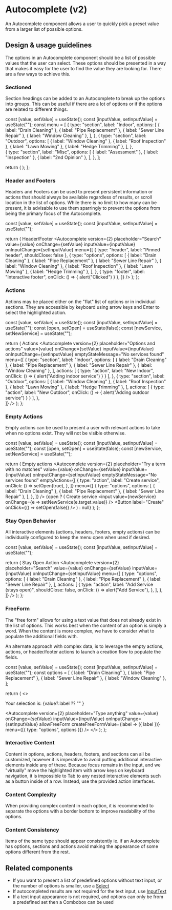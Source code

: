 
<Meta
  title="Components/Forms and Inputs/Autocomplete/Web (v2)"
  component={Autocomplete}
/>

# Autocomplete (v2)

An Autocomplete component allows a user to quickly pick a preset value from a
larger list of possible options.

## Design & usage guidelines

The options in an Autocomplete component should be a list of possible values
that the user can select. These options should be presented in a way that makes
it easy for the user to find the value they are looking for. There are a few
ways to achieve this.

### Sectioned

Section headings can be added to an Autocomplete to break up the options into
groups. This can be useful if there are a lot of options or if the options are
related to different things.

  const [value, setValue] = useState();
  const [inputValue, setInputValue] = useState("");
  const menu = [
    {
      type: "section",
      label: "Indoor",
      options: [
        { label: "Drain Cleaning" },
        { label: "Pipe Replacement" },
        { label: "Sewer Line Repair" },
        { label: "Window Cleaning" },
      ],
    },
    {
      type: "section",
      label: "Outdoor",
      options: [
        { label: "Window Cleaning" },
        { label: "Roof Inspection" },
        { label: "Lawn Mowing" },
        { label: "Hedge Trimming" },
      ],
    },      
    {
      type: "section",
      label: "Misc",
      options: [
        { label: "Assessment" },
        { label: "Inspection" },
        { label: "2nd Opinion" },
      ],
    },
  ];

return ( <Autocomplete
      version={2}
      placeholder="Search"
      value={value}
      onChange={setValue}
      inputValue={inputValue}
      onInputChange={setInputValue}
      menu={menu}
    /> ); };

<Canvas>
  <AutocompleteV2SectionedExample />
</Canvas>

### Header and Footers

Headers and Footers can be used to present persistent information or actions
that should always be available regardless of results, or scroll location in the
list of options. While there is no limit to how many can be present, it is
advisable to use them sparringly to prevent the options from being the primary
focus of the Autocomplete.

  const [value, setValue] = useState();
  const [inputValue, setInputValue] = useState("");

return ( <Content> <Heading level={5}>Header/Footer</Heading> <Autocomplete
version={2} placeholder="Search" value={value} onChange={setValue}
inputValue={inputValue} onInputChange={setInputValue} menu={[ { type: "header",
label: "Pinned header", shouldClose: false }, { type: "options", options: [ {
label: "Drain Cleaning" }, { label: "Pipe Replacement" }, { label: "Sewer Line
Repair" }, { label: "Window Cleaning" }, { label: "Roof Inspection" }, { label:
"Lawn Mowing" }, { label: "Hedge Trimming" }, ], }, { type: "footer", label:
"Interactive footer", onClick: () => { alert("Clicked") } }, ]} /> </Content> );
};

<Canvas>
  <AutocompleteV2HeaderFooterExample />
</Canvas>

### Actions

Actions may be placed either on the "flat" list of options or in individual
sections. They are accessible by keyboard using arrow keys and Enter to select
the highlighted action.

  const [value, setValue] = useState();
  const [inputValue, setInputValue] = useState("");
  const [open, setOpen] = useState(false);
  const [newService, setNewService] = useState("");

return ( <Content> <Heading level={5}>Actions</Heading> <Autocomplete
version={2} placeholder="Options and actions" value={value} onChange={setValue}
inputValue={inputValue} onInputChange={setInputValue} emptyStateMessage="No
services found" menu={[ { type: "section", label: "Indoor", options: [ { label:
"Drain Cleaning" }, { label: "Pipe Replacement" }, { label: "Sewer Line Repair"
}, { label: "Window Cleaning" }, ], actions: [ { type: "action", label: "New
Indoor", onClick: () => { alert("Adding indoor service") } } ], }, { type:
"section", label: "Outdoor", options: [ { label: "Window Cleaning" }, { label:
"Roof Inspection" }, { label: "Lawn Mowing" }, { label: "Hedge Trimming" }, ],
actions: [ { type: "action", label: "New Outdoor", onClick: () => {
alert("Adding outdoor service") } } ], },  
 ]} /> </Content> ); };

<Canvas>
  <AutocompleteV2ActionsExample />
</Canvas>

### Empty Actions

Empty actions can be used to present a user with relevant actions to take when
no options exist. They will not be visible otherwise.

  const [value, setValue] = useState();
  const [inputValue, setInputValue] = useState("");
  const [open, setOpen] = useState(false);
  const [newService, setNewService] = useState("");

return ( <Content> <Heading level={5}>Empty actions</Heading> <Autocomplete
version={2} placeholder="Try a term with no matches" value={value}
onChange={setValue} inputValue={inputValue} onInputChange={setInputValue}
emptyStateMessage="No services found" emptyActions={[ { type: "action", label:
"Create service", onClick: () => setOpen(true), }, ]} menu={[ { type: "options",
options: [ { label: "Drain Cleaning" }, { label: "Pipe Replacement" }, { label:
"Sewer Line Repair" }, ], }, ]} /> {open ? ( <Content> <Heading level={5}>Create
service</Heading> <input value={newService} onChange={e =>
setNewService(e.target.value)} /> <Button label="Create" onClick={() =>
setOpen(false)} /> </Content> ) : null} </Content> ); };

<Canvas>
  <AutocompleteV2EmptyActionsExample />
</Canvas>

### Stay Open Behavior

All interactive elements (actions, headers, footers, empty actions) can be
individually configured to keep the menu open when used if desired.

  const [value, setValue] = useState();
  const [inputValue, setInputValue] = useState("");

return ( <Content> <Heading level={5}>Stay Open Action</Heading> <Autocomplete
version={2} placeholder="Search" value={value} onChange={setValue}
inputValue={inputValue} onInputChange={setInputValue} menu={[ { type: "options",
options: [ { label: "Drain Cleaning" }, { label: "Pipe Replacement" }, { label:
"Sewer Line Repair" }, ], actions: [ { type: "action", label: "Add Service
(stays open)", shouldClose: false, onClick: () => alert("Add Service"), }, ], },
]} /> </Content> ); };

<Canvas>
  <AutocompleteV2StayOpenExample />
</Canvas>

### FreeForm

The "free form" allows for using a text value that does not already exist in the
list of options. This works best when the content of an option is simply a word.
When the content is more complex, we have to consider what to populate the
additional fields with.

An alternate approach with complex data, is to leverage the empty actions,
actions, or header/footer actions to launch a creation flow to populate the
fields.

  const [value, setValue] = useState();
  const [inputValue, setInputValue] = useState("");
  const options = [
    { label: "Drain Cleaning" },
    { label: "Pipe Replacement" },
    { label: "Sewer Line Repair" },
    { label: "Window Cleaning" },
  ];

return ( <> <p>Your selection is: {value?.label ?? "" }</p> <Autocomplete
version={2} placeholder="Type anything" value={value} onChange={setValue}
inputValue={inputValue} onInputChange={setInputValue} allowFreeForm
createFreeFormValue={label => ({ label })} menu={[{ type: "options", options }]}
/> </> ); };

<Canvas>
  <AutocompleteV2FreeFormExample />
</Canvas>

### Interactive Content

Content in options, actions, headers, footers, and sections can all be
customized, however it is imperative to avoid putting additional interactive
elements inside any of these. Because focus remains in the input, and we
"virtually" move the highlighted item with arrow keys on keyboard navigation, it
is impossible to Tab to any nested interactive elements such as a button inside
of a row. Instead, use the provided action interfaces.

### Content Complexity

When providing complex content in each option, it is recommended to separate the
options with a border bottom to improve readability of the options.

### Content Consistency

Items of the same type should appear consistently ie. if an Autocomplete has
options, sections and actions avoid making the appearance of some options
different from the rest.

## Related components

- If you want to present a list of predefined options without text input, or the
  number of options is smaller, use a [Select](/components/Select)
- If autocompleted results are not required for the text input, use
  [InputText](/components/InputText)
- If a text input appearance is not required, and options can only be from a
  predefined set then a Combobox can be used
